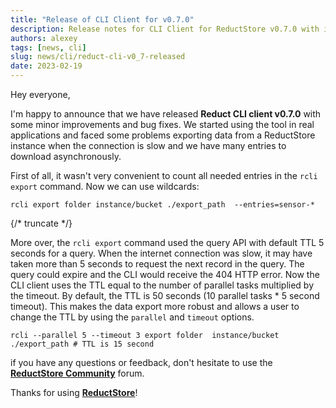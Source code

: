 ```yaml
---
title: "Release of CLI Client for v0.7.0"
description: Release notes for CLI Client for ReductStore v0.7.0 with improved rcli export command.
authors: alexey
tags: [news, cli]
slug: news/cli/reduct-cli-v0_7-released
date: 2023-02-19
---
```



Hey everyone,

I'm happy to announce that we have
released **Reduct CLI client v0.7.0** with some minor
improvements and bug fixes. We started using the tool in real applications and faced some problems exporting data from a
ReductStore instance when the connection is slow and we have many entries to download asynchronously.

First of all, it wasn't very convenient to count all needed entries in the `rcli export` command. Now we can use
wildcards:

```
rcli export folder instance/bucket ./export_path  --entries=sensor-*
```

{/* truncate */}

More over, the `rcli export` command used the query API with default TTL 5 seconds for a query. When the internet
connection was slow, it may have taken more than 5 seconds to request the next record in the query. The query could
expire and the CLI would receive the 404 HTTP error. Now the CLI client uses the TTL equal to the number of parallel
tasks multiplied by the timeout. By default, the TTL is 50 seconds (10 parallel tasks * 5 second timeout). This makes
the data export more robust and allows a user to change the TTL by using the `parallel` and `timeout` options.

```
rcli --parallel 5 --timeout 3 export folder  instance/bucket ./export_path # TTL is 15 second
```

if you have any questions or feedback, don't hesitate to use the [**ReductStore Community**](https://community.reduct.store) forum.

Thanks for using [**ReductStore**](https://www.reduct.store)!